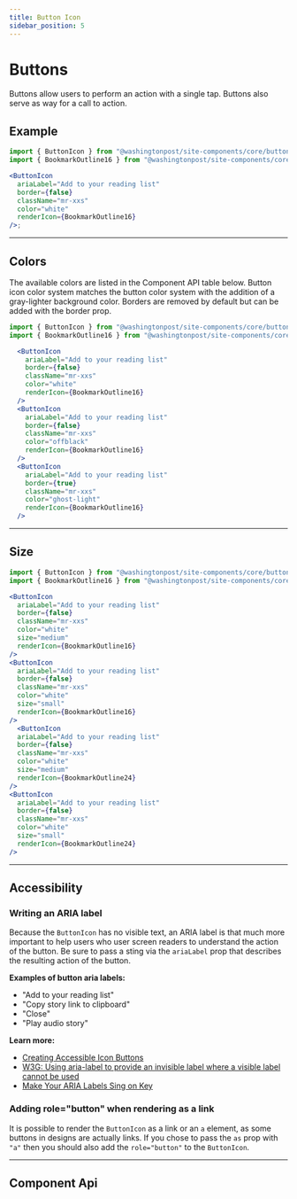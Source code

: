 ```yaml
---
title: Button Icon
sidebar_position: 5
---
```





# Buttons

<!-- Description of component -->

Buttons allow users to perform an action with a single tap. 
Buttons also serve as way for a call to action. 

<!-- Live Example of component import live component above-->


<Container className="flex-wrap pa-xxs">
<ButtonIcon
  ariaLabel="Add to your reading list"
  border={false}
  className="mr-xxs"
  color="white"
  renderIcon={BookmarkOutline16}
/>
</Container>

<!-- Tabs between design & implementation -->
<Tabs isDesignDoc={false} relatedUrl="design/uncategorized/button"/>

## Example

<Container className="flex-wrap pa-xxs">
<ButtonIcon
  ariaLabel="Add to your reading list"
  border={false}
  className="mr-xxs"
  color="white"
  renderIcon={BookmarkOutline16}
/>
</Container>

```jsx
import { ButtonIcon } from "@washingtonpost/site-components/core/button-icon";
import { BookmarkOutline16 } from "@washingtonpost/site-components/core/icon/bookmark-outline/16";

<ButtonIcon
  ariaLabel="Add to your reading list"
  border={false}
  className="mr-xxs"
  color="white"
  renderIcon={BookmarkOutline16}
/>;
```
---
## Colors
The available colors are listed in the Component API table below. Button icon color system matches the button color system with the addition of a gray-lighter background color. Borders are removed by default but can be added with the border prop.


<Container className="flex-wrap pa-xxs">
  <ButtonIcon
    ariaLabel="Add to your reading list"
    border={false}
    className="mr-xxs"
    color="white"
    renderIcon={BookmarkOutline16}
  />
  <ButtonIcon
    ariaLabel="Add to your reading list"
    border={false}
    className="mr-xxs"
    color="offblack"
    renderIcon={BookmarkOutline16}
  />
  <ButtonIcon
    ariaLabel="Add to your reading list"
    border={true}
    className="mr-xxs"
    color="ghost-light"
    renderIcon={BookmarkOutline16}
  />
</Container>

```jsx
import { ButtonIcon } from "@washingtonpost/site-components/core/button-icon";
import { BookmarkOutline16 } from "@washingtonpost/site-components/core/icon/bookmark-outline/16";

  <ButtonIcon
    ariaLabel="Add to your reading list"
    border={false}
    className="mr-xxs"
    color="white"
    renderIcon={BookmarkOutline16}
  />
  <ButtonIcon
    ariaLabel="Add to your reading list"
    border={false}
    className="mr-xxs"
    color="offblack"
    renderIcon={BookmarkOutline16}
  />
  <ButtonIcon
    ariaLabel="Add to your reading list"
    border={true}
    className="mr-xxs"
    color="ghost-light"
    renderIcon={BookmarkOutline16}
  />
```
---
## Size
<Container className="flex-wrap pa-xxs">
  <ButtonIcon
    ariaLabel="Add to your reading list"
    border={false}
    className="mr-xxs"
    color="white"
    size="medium"
    renderIcon={BookmarkOutline16}
  />
  <ButtonIcon
    ariaLabel="Add to your reading list"
    border={false}
    className="mr-xxs"
    color="white"
    size="small"
    renderIcon={BookmarkOutline16}
  />
    <ButtonIcon
    ariaLabel="Add to your reading list"
    border={false}
    className="mr-xxs"
    color="white"
    size="medium"
    renderIcon={BookmarkOutline24}
  />
  <ButtonIcon
    ariaLabel="Add to your reading list"
    border={false}
    className="mr-xxs"
    color="white"
    size="small"
    renderIcon={BookmarkOutline24}
  />
</Container>

```jsx
import { ButtonIcon } from "@washingtonpost/site-components/core/button-icon";
import { BookmarkOutline16 } from "@washingtonpost/site-components/core/icon/bookmark-outline/16";

<ButtonIcon
  ariaLabel="Add to your reading list"
  border={false}
  className="mr-xxs"
  color="white"
  size="medium"
  renderIcon={BookmarkOutline16}
/>
<ButtonIcon
  ariaLabel="Add to your reading list"
  border={false}
  className="mr-xxs"
  color="white"
  size="small"
  renderIcon={BookmarkOutline16}
/>
  <ButtonIcon
  ariaLabel="Add to your reading list"
  border={false}
  className="mr-xxs"
  color="white"
  size="medium"
  renderIcon={BookmarkOutline24}
/>
<ButtonIcon
  ariaLabel="Add to your reading list"
  border={false}
  className="mr-xxs"
  color="white"
  size="small"
  renderIcon={BookmarkOutline24}
/>
```
---
## Accessibility

### Writing an ARIA label

Because the `ButtonIcon` has no visible text, an ARIA label is that much more important to help users who user screen readers to understand the action of the button. Be sure to pass a sting via the `ariaLabel` prop that describes the resulting action of the button.

**Examples of button aria labels:**

- "Add to your reading list"
- "Copy story link to clipboard"
- "Close"
- "Play audio story"

**Learn more:**

- [Creating Accessible Icon Buttons](https://www.sarasoueidan.com/blog/accessible-icon-buttons/)
- [W3G: Using aria-label to provide an invisible label where a visible label cannot be used](https://www.w3.org/TR/WCAG20-TECHS/ARIA14.html)
- [Make Your ARIA Labels Sing on Key](https://knowbility.org/blog/2019/ARIA-labels/)

### Adding role="button" when rendering as a link

It is possible to render the `ButtonIcon` as a link or an `a` element, as some buttons in designs are actually links. If you chose to pass the `as` prop with `"a"` then you should also add the `role="button"` to the `ButtonIcon`.

---
## Component Api

<ApiTable componentName="buttonicon"/>